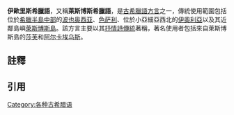 {{Infobox language
|name          = 伊歐里斯希臘語
|altname       = 萊斯博斯希臘語
|nativename    = 
|pronunciation = 
|region        = [[維奧蒂亞州|波也奥西亚]]、[[色萨利|色萨利]]、[[伊奧利亞|伊奧利亞]]
|era           = 約前800—前300年
|familycolor   = Indo-European
|fam2          = [[希臘語族|希臘語族]]
|fam3          = [[古希臘語方言|古希臘語言]]
|fam4          = 中部方言群組
|linglist      = grc-aeo
|glotto        = aeol1234
|glottorefname = Aeolic
|map           = AncientGreekDialects (Woodard) zh.svg
|mapsize       = 330
|mapcaption    = {{Ancient Greek dialects/legend}}
|isoexception  = dialect
}}
'''伊歐里斯希臘語'''{{註|古希臘語中 {{lang|grc|Αἰολικῶς}} 意爲「以伊歐里斯希臘語寫作」，見 [http://dge.cchs.csic.es/xdge/%CE%91%E1%BC%B0%CE%BF%CE%BB%CE%B9%CE%BA%E1%BD%B9%CF%82 ''Diccionario Griego-Español'' (DGE), 詞條「Αἰολικός」]。}}，又稱'''萊斯博斯希臘語'''，是[[古希臘語方言|古希臘語方言]]之一，傳統使用範圍包括位於[[希臘中部|希臘半島中部]]的[[維奧蒂亞州|波也奥西亚]]、[[色萨利|色萨利]]、位於小亞細亞西北的[[伊奧利亞|伊奧利亞]]以及其近鄰島嶼[[萊斯博斯島|萊斯博斯島]]。該方言主要以其[[古希臘抒情詩|抒情詩傳統]]著稱，著名使用者包括來自萊斯博斯島的[[莎芙|莎芙]]和[[阿尔卡埃乌斯|阿尔卡埃乌斯]]。

== 註釋 ==
{{reflist|group="註"}}

== 引用 ==
{{reflist}}

{{古希臘}}
{{Greek language periods}}

[[Category:各种古希腊语|Category:各种古希腊语]]